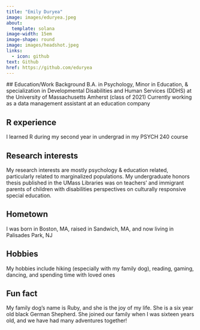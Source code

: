 ```yaml
---
title: "Emily Duryea"
image: images/eduryea.jpeg
about:
  template: solana
image-width: 15em
image-shape: round
image: images/headshot.jpeg
links:
  - icon: github
text: Github
href: https://github.com/eduryea
---
```

  
  ## Education/Work Background
  B.A. in Psychology, Minor in Education, & specialization in Developmental Disabilities and Human Services (DDHS) at the University of Massachusetts Amherst (class of 2021)
Currently working as a data management assistant at an education company

## R experience
I learned R during my second year in undergrad in my PSYCH 240 course

## Research interests
My research interests are mostly psychology & education related, particularly related to marginalized populations. My undergraduate honors thesis published in the UMass Libraries was on teachers' and immigrant parents of children with disabilities perspectives on culturally responsive special education.

## Hometown
I was born in Boston, MA, raised in Sandwich, MA, and now living in Palisades Park, NJ

## Hobbies
My hobbies include hiking (especially with my family dog), reading, gaming, dancing, and spending time with loved ones

## Fun fact
My family dog's name is Ruby, and she is the joy of my life. She is a six year old black German Shepherd. She joined our family when I was sixteen years old, and we have had many adventures together!